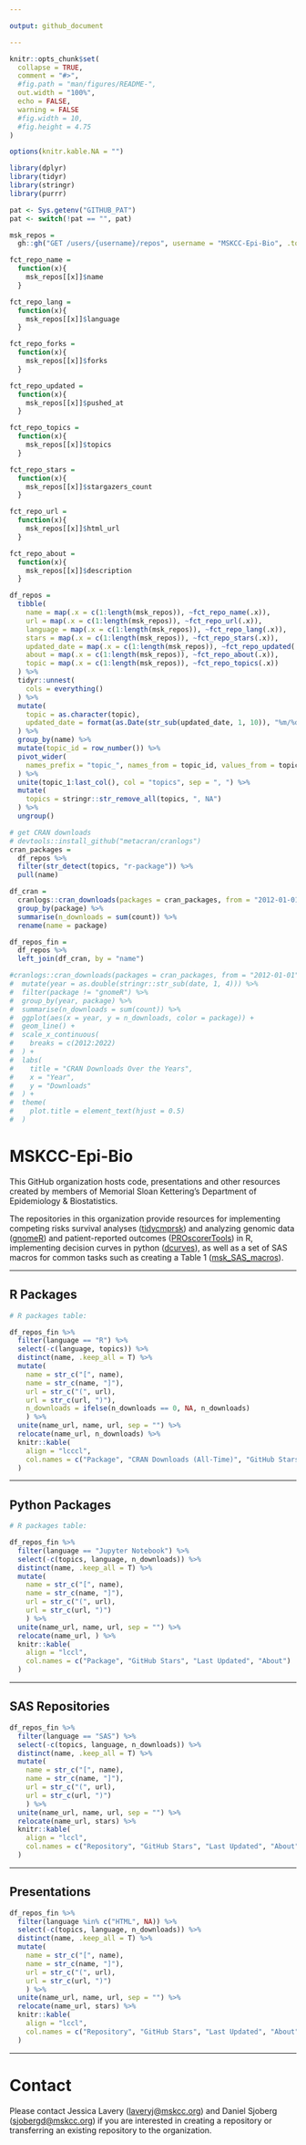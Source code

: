 ```yaml
---

output: github_document

---
```

<!-- README.md is generated from README.Rmd. Please edit that file -->

```r
knitr::opts_chunk$set(
  collapse = TRUE,
  comment = "#>",
  #fig.path = "man/figures/README-",
  out.width = "100%",
  echo = FALSE, 
  warning = FALSE
  #fig.width = 10,
  #fig.height = 4.75
)

options(knitr.kable.NA = "")

library(dplyr)
library(tidyr)
library(stringr)
library(purrr)
```

```r
pat <- Sys.getenv("GITHUB_PAT")
pat <- switch(!pat == "", pat)

msk_repos = 
  gh::gh("GET /users/{username}/repos", username = "MSKCC-Epi-Bio", .token = pat)

fct_repo_name = 
  function(x){
    msk_repos[[x]]$name
  }

fct_repo_lang = 
  function(x){
    msk_repos[[x]]$language
  }

fct_repo_forks = 
  function(x){
    msk_repos[[x]]$forks
  }

fct_repo_updated = 
  function(x){
    msk_repos[[x]]$pushed_at
  }

fct_repo_topics = 
  function(x){
    msk_repos[[x]]$topics
  }

fct_repo_stars = 
  function(x){
    msk_repos[[x]]$stargazers_count
  }

fct_repo_url = 
  function(x){
    msk_repos[[x]]$html_url
  }

fct_repo_about = 
  function(x){
    msk_repos[[x]]$description
  }

df_repos =   
  tibble(
    name = map(.x = c(1:length(msk_repos)), ~fct_repo_name(.x)),
    url = map(.x = c(1:length(msk_repos)), ~fct_repo_url(.x)),
    language = map(.x = c(1:length(msk_repos)), ~fct_repo_lang(.x)),
    stars = map(.x = c(1:length(msk_repos)), ~fct_repo_stars(.x)),
    updated_date = map(.x = c(1:length(msk_repos)), ~fct_repo_updated(.x)),
    about = map(.x = c(1:length(msk_repos)), ~fct_repo_about(.x)),
    topic = map(.x = c(1:length(msk_repos)), ~fct_repo_topics(.x))
  ) %>% 
  tidyr::unnest(
    cols = everything()
  ) %>% 
  mutate(
    topic = as.character(topic),
    updated_date = format(as.Date(str_sub(updated_date, 1, 10)), "%m/%d/%Y")
  ) %>% 
  group_by(name) %>% 
  mutate(topic_id = row_number()) %>% 
  pivot_wider(
    names_prefix = "topic_", names_from = topic_id, values_from = topic
  ) %>% 
  unite(topic_1:last_col(), col = "topics", sep = ", ") %>% 
  mutate(
    topics = stringr::str_remove_all(topics, ", NA")
  ) %>% 
  ungroup()

# get CRAN downloads
# devtools::install_github("metacran/cranlogs")
cran_packages = 
  df_repos %>% 
  filter(str_detect(topics, "r-package")) %>% 
  pull(name)

df_cran =
  cranlogs::cran_downloads(packages = cran_packages, from = "2012-01-01") %>% 
  group_by(package) %>% 
  summarise(n_downloads = sum(count)) %>% 
  rename(name = package)

df_repos_fin = 
  df_repos %>% 
  left_join(df_cran, by = "name")

#cranlogs::cran_downloads(packages = cran_packages, from = "2012-01-01") %>% 
#  mutate(year = as.double(stringr::str_sub(date, 1, 4))) %>% 
#  filter(package != "gnomeR") %>% 
#  group_by(year, package) %>% 
#  summarise(n_downloads = sum(count)) %>% 
#  ggplot(aes(x = year, y = n_downloads, color = package)) +
#  geom_line() +
#  scale_x_continuous(
#    breaks = c(2012:2022)
#  ) +
#  labs(
#    title = "CRAN Downloads Over the Years",
#    x = "Year",
#    y = "Downloads"
#  ) +
#  theme(
#    plot.title = element_text(hjust = 0.5)
#  )
```

# **MSKCC-Epi-Bio**

This GitHub organization hosts code, presentations and other resources created by members of Memorial Sloan Kettering's Department of Epidemiology & Biostatistics.

The repositories in this organization provide resources for implementing competing risks survival analyses ([tidycmprsk](https://github.com/MSKCC-Epi-Bio/tidycmprsk)) and analyzing genomic data ([gnomeR](https://github.com/MSKCC-Epi-Bio/gnomeR)) and patient-reported outcomes ([PROscorerTools](https://github.com/MSKCC-Epi-Bio/PROscorerTools)) in R, implementing decision curves in python ([dcurves](https://github.com/MSKCC-Epi-Bio/dcurves)), as well as a set of SAS macros for common tasks such as creating a Table 1 ([msk_SAS_macros](https://github.com/MSKCC-Epi-Bio/msk_SAS_macros)). 

---

## **R Packages**

```r
# R packages table:

df_repos_fin %>% 
  filter(language == "R") %>% 
  select(-c(language, topics)) %>% 
  distinct(name, .keep_all = T) %>% 
  mutate(
    name = str_c("[", name),
    name = str_c(name, "]"),
    url = str_c("(", url),
    url = str_c(url, ")"),
    n_downloads = ifelse(n_downloads == 0, NA, n_downloads)
    ) %>% 
  unite(name_url, name, url, sep = "") %>% 
  relocate(name_url, n_downloads) %>% 
  knitr::kable(
    align = "lcccl",
    col.names = c("Package", "CRAN Downloads (All-Time)", "GitHub Stars", "Last Updated", "About")
  )

```

---

## **Python Packages**

```r
# R packages table:

df_repos_fin %>% 
  filter(language == "Jupyter Notebook") %>% 
  select(-c(topics, language, n_downloads)) %>% 
  distinct(name, .keep_all = T) %>% 
  mutate(
    name = str_c("[", name),
    name = str_c(name, "]"),
    url = str_c("(", url),
    url = str_c(url, ")")
    ) %>% 
  unite(name_url, name, url, sep = "") %>% 
  relocate(name_url, ) %>% 
  knitr::kable(
    align = "lccl",
    col.names = c("Package", "GitHub Stars", "Last Updated", "About")
  )

```

---

## **SAS Repositories**

```r
df_repos_fin %>% 
  filter(language == "SAS") %>% 
  select(-c(topics, language, n_downloads)) %>% 
  distinct(name, .keep_all = T) %>% 
  mutate(
    name = str_c("[", name),
    name = str_c(name, "]"),
    url = str_c("(", url),
    url = str_c(url, ")")
    ) %>% 
  unite(name_url, name, url, sep = "") %>% 
  relocate(name_url, stars) %>% 
  knitr::kable(
    align = "lccl",
    col.names = c("Repository", "GitHub Stars", "Last Updated", "About")
  )
```

---

## **Presentations**

```r
df_repos_fin %>% 
  filter(language %in% c("HTML", NA)) %>% 
  select(-c(topics, language, n_downloads)) %>% 
  distinct(name, .keep_all = T) %>% 
  mutate(
    name = str_c("[", name),
    name = str_c(name, "]"),
    url = str_c("(", url),
    url = str_c(url, ")")
    ) %>% 
  unite(name_url, name, url, sep = "") %>% 
  relocate(name_url, stars) %>% 
  knitr::kable(
    align = "lccl",
    col.names = c("Repository", "GitHub Stars", "Last Updated", "About")
  )
```

---

# **Contact**

Please contact Jessica Lavery (<laveryj@mskcc.org>) and Daniel Sjoberg (<sjobergd@mskcc.org>) if you are interested in creating a repository or transferring an existing repository to the organization. 
